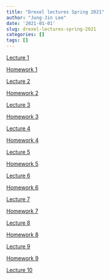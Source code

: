 ```yaml
---
title: "Drexel lectures Spring 2021"
author: "Jung-Jin Lee"
date: '2021-01-01'
slug: drexel-lectures-spring-2021
categories: []
tags: []
---
```


[Lecture 1](/Drexel_2021/Drexel_2021_Lecture_1.html)

[Homework 1](/Drexel_2021/HW1.pdf)

[Lecture 2](/Drexel_2021/Drexel_2021_Lecture_2.html)

[Homework 2](/Drexel_2021/HW2.pdf)

[Lecture 3](/Drexel_2021/Drexel_2021_Lecture_3.html)

[Homework 3](/Drexel_2021/HW3.pdf)

[Lecture 4](/Drexel_2021/Drexel_2021_Lecture_4.html)

[Homework 4](/Drexel_2021/HW4.pdf) 

[Lecture 5](/Drexel_2021/Drexel_2021_Lecture_5.html)

[Homework 5](/Drexel_2021/HW5.pdf)

[Lecture 6](/Drexel_2021/Drexel_2021_Lecture_6.html)

[Homework 6](/Drexel_2021/HW6.pdf)

[Lecture 7](/Drexel_2021/Drexel_2021_Lecture_7.html)

[Homework 7](/Drexel_2021/HW7.pdf)

[Lecture 8](/Drexel_2021/Drexel_2021_Lecture_8.html)

[Homework 8](/Drexel_2021/HW8.pdf)

[Lecture 9](/Drexel_2021/Drexel_2021_Lecture_9.html) 

[Homework 9](/Drexel_2021/HW9.pdf)

[Lecture 10](/Drexel_2021/Drexel_2021_Lecture_10.html)
